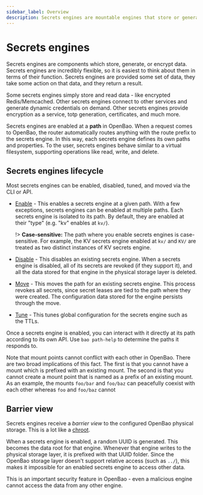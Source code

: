 ```yaml
---
sidebar_label: Overview
description: Secrets engines are mountable engines that store or generate secrets in OpenBao.
---
```


# Secrets engines

Secrets engines are components which store, generate, or encrypt data. Secrets
engines are incredibly flexible, so it is easiest to think about them in terms
of their function. Secrets engines are provided some set of data, they take some
action on that data, and they return a result.

Some secrets engines simply store and read data - like encrypted
Redis/Memcached. Other secrets engines connect to other services and generate
dynamic credentials on demand. Other secrets engines provide encryption as a
service, totp generation, certificates, and much more.

Secrets engines are enabled at a **path** in OpenBao. When a request comes to
OpenBao, the router automatically routes anything with the route prefix to the
secrets engine. In this way, each secrets engine defines its own paths and
properties. To the user, secrets engines behave similar to a virtual filesystem,
supporting operations like read, write, and delete.

## Secrets engines lifecycle

Most secrets engines can be enabled, disabled, tuned, and moved via the CLI or
API. 

- [Enable](/docs/commands/secrets/enable) - This enables a secrets engine at
  a given path. With a few exceptions, secrets engines can be enabled at multiple
  paths. Each secrets engine is isolated to its path. By default, they are
  enabled at their "type" (e.g. "kv" enables at `kv/`).

  !> **Case-sensitive:** The path where you enable secrets engines is case-sensitive. For
  example, the KV secrets engine enabled at `kv/` and `KV/` are treated as two
  distinct instances of KV secrets engine.

- [Disable](/docs/commands/secrets/disable) - This disables an existing
  secrets engine. When a secrets engine is disabled, all of its secrets are
  revoked (if they support it), and all the data stored for that engine in
  the physical storage layer is deleted.

- [Move](/docs/commands/secrets/move) - This moves the path for an existing
  secrets engine. This process revokes all secrets, since secret leases are tied
  to the path where they were created. The configuration data stored for the engine
  persists through the move.

- [Tune](/docs/commands/secrets/tune) - This tunes global configuration for
  the secrets engine such as the TTLs.

Once a secrets engine is enabled, you can interact with it directly at its path
according to its own API. Use `bao path-help` to determine the paths it
responds to.

Note that mount points cannot conflict with each other in OpenBao. There are
two broad implications of this fact. The first is that you cannot have
a mount which is prefixed with an existing mount. The second is that you
cannot create a mount point that is named as a prefix of an existing mount.
As an example, the mounts `foo/bar` and `foo/baz` can peacefully coexist
with each other whereas `foo` and `foo/baz` cannot

## Barrier view

Secrets engines receive a _barrier view_ to the configured OpenBao physical
storage. This is a lot like a [chroot](https://en.wikipedia.org/wiki/Chroot).

When a secrets engine is enabled, a random UUID is generated. This becomes the
data root for that engine. Whenever that engine writes to the physical storage
layer, it is prefixed with that UUID folder. Since the OpenBao storage layer
doesn't support relative access (such as `../`), this makes it impossible for an
enabled secrets engine to access other data.

This is an important security feature in OpenBao - even a malicious engine
cannot access the data from any other engine.
